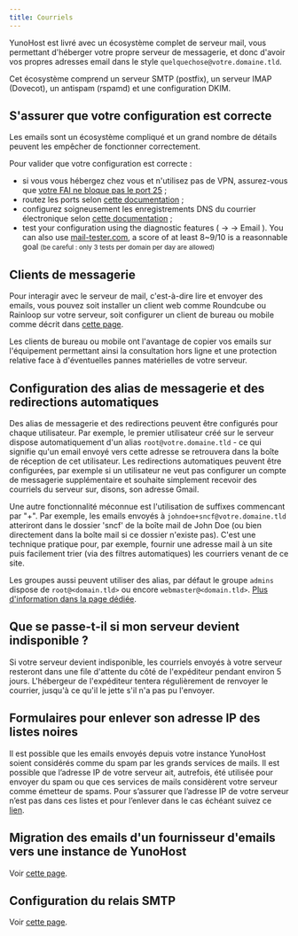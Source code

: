 ```yaml
---
title: Courriels
---
```



YunoHost est livré avec un écosystème complet de serveur mail, vous permettant d'héberger votre propre serveur de messagerie, et donc d'avoir vos propres adresses email dans le style `quelquechose@votre.domaine.tld`.

Cet écosystème comprend un serveur SMTP (postfix), un serveur IMAP (Dovecot), un antispam (rspamd) et une configuration DKIM.

## S'assurer que votre configuration est correcte

Les emails sont un écosystème compliqué et un grand nombre de détails peuvent les empêcher de fonctionner correctement.

Pour valider que votre configuration est correcte :

- si vous vous hébergez chez vous et n'utilisez pas de VPN, assurez-vous que [votre FAI ne bloque pas le port 25](/install/providers/isp/) ;
- routez les ports selon [cette documentation](/install/post_install/isp_box_config) ;
- configurez soigneusement les enregistrements DNS du courrier électronique selon [cette documentation](/install/post_install/dns_config) ;
- test your configuration using the diagnostic features (<HighlightWebAdmin/> → <HighlightDiagnosis/> → <Highlight no_break={true} color='grey'><FAIcon icon="fa-envelope"/> Email</Highlight> ). You can also use [mail-tester.com](https://mail-tester.com), a score of at least 8~9/10 is a reasonnable goal <small>(be careful : only 3 tests per domain per day are allowed)</small>

## Clients de messagerie

Pour interagir avec le serveur de mail, c'est-à-dire lire et envoyer des emails, vous pouvez soit installer un client web comme Roundcube ou Rainloop sur votre serveur, soit configurer un client de bureau ou mobile comme décrit dans [cette page](/user_guide/email_configure_client).

Les clients de bureau ou mobile ont l'avantage de copier vos emails sur l'équipement permettant ainsi la consultation hors ligne et une protection relative face à d'éventuelles pannes matérielles de votre serveur.

## Configuration des alias de messagerie et des redirections automatiques

Des alias de messagerie et des redirections peuvent être configurés pour chaque utilisateur. Par exemple, le premier utilisateur créé sur le serveur dispose automatiquement d'un alias `root@votre.domaine.tld` - ce qui signifie qu'un email envoyé vers cette adresse se retrouvera dans la boîte de réception de cet utilisateur. Les redirections automatiques peuvent être configurées, par exemple si un utilisateur ne veut pas configurer un compte de messagerie supplémentaire et souhaite simplement recevoir des courriels du serveur sur, disons, son adresse Gmail.

Une autre fonctionnalité méconnue est l'utilisation de suffixes commencant par "+". Par exemple, les emails envoyés à `johndoe+sncf@votre.domaine.tld` atteriront dans le dossier 'sncf' de la boîte mail de John Doe (ou bien directement dans la boîte mail si ce dossier n'existe pas). C'est une technique pratique pour, par exemple, fournir une adresse mail à un site puis facilement trier (via des filtres automatiques) les courriers venant de ce site.

Les groupes aussi peuvent utiliser des alias, par défaut le groupe `admins` dispose de `root@<domain.tld>` ou encore `webmaster@<domain.tld>`. [Plus d'information dans la page dédiée](/administer/admin_guide/users/groups_and_permissions#config-alias-group).

## Que se passe-t-il si mon serveur devient indisponible ?

Si votre serveur devient indisponible, les courriels envoyés à votre serveur resteront dans une file d'attente du côté de l'expéditeur pendant environ 5 jours. L'hébergeur de l'expéditeur tentera régulièrement de renvoyer le courrier, jusqu'à ce qu'il le jette s'il n'a pas pu l'envoyer.

## Formulaires pour enlever son adresse IP des listes noires

Il est possible que les emails envoyés depuis votre instance YunoHost soient considérés comme du spam par les grands services de mails.
Il est possible que l’adresse IP de votre serveur ait, autrefois, été utilisée pour envoyer du spam ou que ces services de mails considèrent votre serveur comme émetteur de spams.
Pour s’assurer que l’adresse IP de votre serveur n’est pas dans ces listes et pour l’enlever dans le cas échéant suivez ce [lien](/administer/troubleshooting/blacklist_forms).

## Migration des emails d'un fournisseur d'emails vers une instance de YunoHost

Voir [cette page](/user_guide/email_migration).

## Configuration du relais SMTP

Voir [cette page](/administer/tutorials/email_configure_relay).
